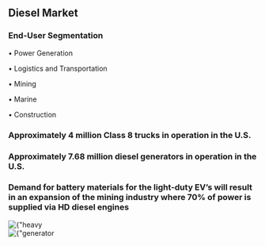 ## Diesel Market

### End-User Segmentation

• Power Generation

• Logistics and Transportation

• Mining

• Marine

• Construction

### Approximately 4 million Class 8 trucks in operation in the U.S.
### Approximately 7.68 million diesel generators in operation in the U.S.
### Demand for battery materials for the light-duty EV’s will result in an expansion of the mining industry where 70% of power is supplied via HD diesel engines



<div className={"nx-w-full nx-flex nx-flex-col nx-pt-12 nx-gap-4"}>
    <Image
        priority
        src={engineMarket}
        alt={"heavy duty engine market chart"}
    />
    <div className={"nx-w-full nx-flex nx-justify-end"}>
        <Image
            priority
            src={genMarket}
            alt={"generator market chart"}
        />
    </div>

</div>